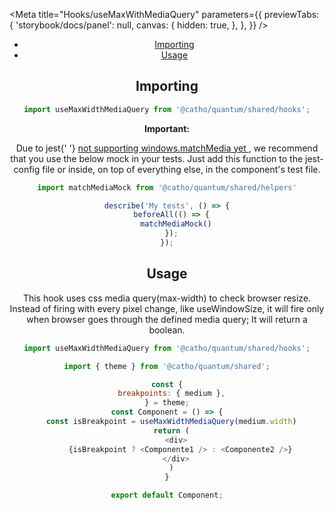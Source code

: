 

<Meta 
  title="Hooks/useMaxWithMediaQuery"
  parameters={{
    previewTabs: { 
      'storybook/docs/panel': null, 
      canvas: {
        hidden: true,
      },
    },
  }}
/>

<Header title="UseMaxWithMediaQuery" />

- [Importing](#importing)
- [Usage](#usage)

## <a id="importing"></a>Importing

```js
import useMaxWidthMediaQuery from '@catho/quantum/shared/hooks';
```

<Alert icon="warning" skin="warning">
  <strong>Important:</strong>
  <p>
    Due to jest{' '}
    <a href="https://jestjs.io/docs/manual-mocks#mocking-methods-which-are-not-implemented-in-jsdom">
      not supporting windows.matchMedia yet
    </a>
    , we recommend that you use the below mock in your tests. Just add this
    function to the jest-config file or inside, on top of everything else, in the
    component's test file.
  </p>
</Alert>

```js
import matchMediaMock from '@catho/quantum/shared/helpers'

describe('My tests', () => {
  beforeAll(() => {
    matchMediaMock()
  });
});
```

## <a id="usage"></a>Usage

This hook uses css media query(max-width) to check browser resize. Instead
of firing with every pixel change, like useWindowSize, it will fire only
when browser goes through the defined media query; It will return a
boolean.

```js
import useMaxWidthMediaQuery from '@catho/quantum/shared/hooks';

import { theme } from '@catho/quantum/shared';

const {
  breakpoints: { medium },
} = theme;
const Component = () => {
  const isBreakpoint = useMaxWidthMediaQuery(medium.width)
  return (
    <div>
      {isBreakpoint ? <Componente1 /> : <Componente2 />}
    </div>
  )
}

export default Component;
```